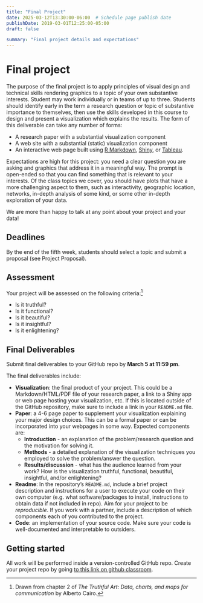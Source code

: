 ```yaml
---
title: "Final Project"
date: 2025-03-12T13:30:00-06:00  # Schedule page publish date
publishDate: 2019-03-01T12:25:00-05:00
draft: false

summary: "Final project details and expectations"
---
```


# Final project

The purpose of the final project is to apply principles of visual design and technical skills rendering graphics to a topic of your own substantive interests. Student may work individually or in teams of up to three. Students should identify early in the term a research question or topic of substantive importance to themselves, then use the skills developed in this course to design and present a visualization which explains the results. The form of this deliverable can take any number of forms:

* A research paper with a substantial visualization component
* A web site with a substantial (static) visualization component
* An interactive web page built using [R Markdown](http://rmarkdown.rstudio.com/), [Shiny](https://shiny.rstudio.com/), or [Tableau](https://public.tableau.com/).
<!-- [D3](https://d3js.org/) -->

Expectations are high for this project: you need a clear question you are asking and graphics that address it in a meaningful way. The prompt is open-ended so that you can find something that is relevant to your interests. Of the class topics we cover, you should have plots that have a more challenging aspect to them, such as interactivity, geographic location, networks, in-depth analysis of some kind, or some other in-depth exploration of your data. 

We are more than happy to talk at any point about your project and your data!

## Deadlines

By the end of the fifth week, students should select a topic and submit a proposal (see Project Proposal). <!--Students will present their projects to the class on **Wednesday, March 31**. Projects must be fully complete and submitted for grading by **Sunday, June 4 at 11:59 pm**. -->

## Assessment

Your project will be assessed on the following criteria:^[Drawn from chapter 2 of *The Truthful Art: Data, charts, and maps for communication* by Alberto Cairo.]

* Is it truthful?
* Is it functional?
* Is it beautiful?
* Is it insightful?
* Is it enlightening?


## Final Deliverables

Submit final deliverables to your GitHub repo by **March 5 at 11:59 pm**.

The final deliverables include:

* **Visualization**: the final product of your project. This could be a Markdown/HTML/PDF file of your research paper, a link to a Shiny app or web page hosting your visualization, etc. If this is located outside of the GitHub repository, make sure to include a link in your `README.md` file.
* **Paper**: a 4-6 page paper to supplement your visualization explaining your major design choices. This can be a formal paper or can be incorporated into your webpages in some way. Expected components are:
  * **Introduction** - an explanation of the problem/research question and the motivation for solving it.
  * **Methods** - a detailed explanation of the visualization techniques you employed to solve the problem/answer the question.
  * **Results/discussion** - what has the audience learned from your work? How is the visualization truthful, functional, beautiful, insightful, and/or enlightening?
* **Readme**: In the repository's `README.md`, include a brief project description and instructions for a user to execute your code on their own computer (e.g. what software/packages to install, instructions to obtain data if not included in repo). Aim for your project to be *reproducible*. If you work with a partner, include a description of which components each of you contributed to the project.
* **Code**: an implementation of your source code. Make sure your code is well-documented and interpretable to outsiders.

## Getting started

All work will be performed inside a version-controlled GitHub repo. Create your project repo by going [to this link on github classroom](https://classroom.github.com/a/onTza0gm).
